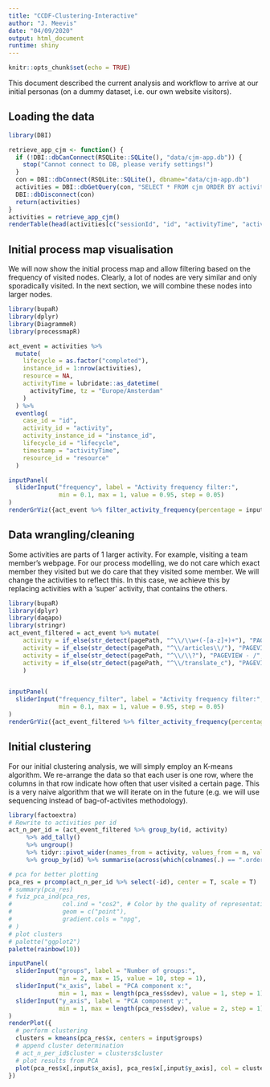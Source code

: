 ---
title: "CCDF-Clustering-Interactive"
author: "J. Meevis"
date: "04/09/2020"
output: html_document
runtime: shiny
---

```{r setup, include=FALSE}
knitr::opts_chunk$set(echo = TRUE)
```

This document described the current analysis and workflow to arrive at our initial personas (on a dummy dataset, i.e. our own website visitors).

## Loading the data
```{r}
library(DBI)

retrieve_app_cjm <- function() {
  if (!DBI::dbCanConnect(RSQLite::SQLite(), "data/cjm-app.db")) {
    stop("Cannot connect to DB, please verify settings!")
  }
  con = DBI::dbConnect(RSQLite::SQLite(), dbname="data/cjm-app.db")
  activities = DBI::dbGetQuery(con, "SELECT * FROM cjm ORDER BY activitytime DESC LIMIT 10000") # retrieve all data
  DBI::dbDisconnect(con)
  return(activities)
}
activities = retrieve_app_cjm()
renderTable(head(activities[c("sessionId", "id", "activityTime", "activity")]))
```

## Initial process map visualisation

We will now show the initial process map and allow filtering based on the frequency of visited nodes. Clearly, a lot of nodes are very similar and only sporadically visited. In the next section, we will combine these nodes into larger nodes.

```{r, echo = FALSE, warning=FALSE}
library(bupaR)
library(dplyr)
library(DiagrammeR)
library(processmapR)

act_event = activities %>% 
  mutate(
    lifecycle = as.factor("completed"), 
    instance_id = 1:nrow(activities),
    resource = NA,
    activityTime = lubridate::as_datetime(
      activityTime, tz = "Europe/Amsterdam"
    )
  ) %>% 
  eventlog(
    case_id = "id",
    activity_id = "activity",
    activity_instance_id = "instance_id",
    lifecycle_id = "lifecycle",
    timestamp = "activityTime",
    resource_id = "resource"
  )

inputPanel(
  sliderInput("frequency", label = "Activity frequency filter:",
              min = 0.1, max = 1, value = 0.95, step = 0.05)
)
renderGrViz({act_event %>% filter_activity_frequency(percentage = input$frequency) %>% process_map()})

```

## Data wrangling/cleaning

Some activities are parts of 1 larger activity. For example, visiting a team member's webpage. For our process modelling, we do not care which exact member they visited but we do care that they visited some member. We will change the activities to reflect this. In this case, we achieve this by replacing activities with a 'super' activity, that contains the others.
```{r, echo = FALSE}
library(bupaR)
library(dplyr)
library(daqapo)
library(stringr)
act_event_filtered = act_event %>% mutate(
    activity = if_else(str_detect(pagePath, "^\\/\\w+(-[a-z]+)+"), "PAGEVIEW - /some-team-member", as.character(activity)),
    activity = if_else(str_detect(pagePath, "^\\/articles\\/"), "PAGEVIEW - /article/some-article", as.character(activity)),
    activity = if_else(str_detect(pagePath, "^\\/\\?"), "PAGEVIEW - /", as.character(activity)),
    activity = if_else(str_detect(pagePath, "^\\/translate_c"), "PAGEVIEW - translate", as.character(activity))
    )


inputPanel(
  sliderInput("frequency_filter", label = "Activity frequency filter:",
              min = 0.1, max = 1, value = 0.95, step = 0.05)
)
renderGrViz({act_event_filtered %>% filter_activity_frequency(percentage = input$frequency_filter) %>% process_map()})
```

## Initial clustering

For our initial clustering analysis, we will simply employ an K-means algorithm. We re-arrange the data so that each user is one row, where the columns in that row indicate how often that user visited a certain page. This is a very naive algorithm that we will iterate on in the future (e.g. we will use sequencing instead of bag-of-activites methodology).

```{r, echo=FALSE, warning=FALSE}
library(factoextra)
# Rewrite to activities per id
act_n_per_id = (act_event_filtered %>% group_by(id, activity)
     %>% add_tally() 
     %>% ungroup() 
     %>% tidyr::pivot_wider(names_from = activity, values_from = n, values_fill = 0)
     %>% group_by(id) %>% summarise(across(which(colnames(.) == ".order"):ncol(.)-1, sum)))

# pca for better plotting
pca_res = prcomp(act_n_per_id %>% select(-id), center = T, scale = T)
# summary(pca_res)
# fviz_pca_ind(pca_res,
#              col.ind = "cos2", # Color by the quality of representation,
#              geom = c("point"),
#              gradient.cols = "npg",
# )
# plot clusters
# palette("ggplot2")
palette(rainbow(10))

inputPanel(
  sliderInput("groups", label = "Number of groups:",
              min = 2, max = 15, value = 10, step = 1),
  sliderInput("x_axis", label = "PCA component x:",
              min = 1, max = length(pca_res$sdev), value = 1, step = 1),
  sliderInput("y_axis", label = "PCA component y:",
              min = 1, max = length(pca_res$sdev), value = 2, step = 1)
)
renderPlot({
  # perform clustering
  clusters = kmeans(pca_res$x, centers = input$groups)
  # append cluster determination
  # act_n_per_id$cluster = clusters$cluster
  # plot results from PCA
  plot(pca_res$x[,input$x_axis], pca_res$x[,input$y_axis], col = clusters$cluster, cex = 1, pch = 19)
})
```




